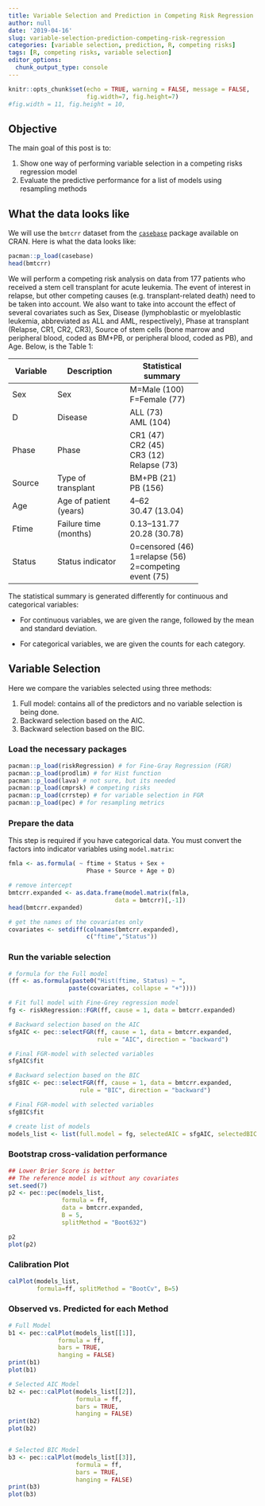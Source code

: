 ```yaml
---
title: Variable Selection and Prediction in Competing Risk Regression
author: null
date: '2019-04-16'
slug: variable-selection-prediction-competing-risk-regression
categories: [variable selection, prediction, R, competing risks]
tags: [R, competing risks, variable selection]
editor_options: 
  chunk_output_type: console
---
```


```r
knitr::opts_chunk$set(echo = TRUE, warning = FALSE, message = FALSE,
                      fig.width=7, fig.height=7)
#fig.width = 11, fig.height = 10, 
```


## Objective

The main goal of this post is to: 

  1. Show one way of performing variable selection in a competing risks regression model  
  2. Evaluate the predictive performance for a list of models using resampling methods  
  

## What the data looks like

We will use the `bmtcrr` dataset from the [`casebase`](https://cran.r-project.org/package=casebase) package available on CRAN. Here is what the data looks like:

```r
pacman::p_load(casebase)
head(bmtcrr)
```


<p>We will perform a competing risk analysis on data from 177 patients who received a stem cell transplant for acute leukemia. The event of interest in relapse, but other competing causes (e.g. transplant-related death) need to be taken into account. We also want to take into account the effect of several covariates such as Sex, Disease (lymphoblastic or myeloblastic leukemia, abbreviated as ALL and AML, respectively), Phase at transplant (Relapse, CR1, CR2, CR3), Source of stem cells (bone marrow and peripheral blood, coded as BM+PB, or peripheral blood, coded as PB), and Age. Below, is the Table 1:</p>
<table style="width:76%;">
<colgroup>
<col width="12%" />
<col width="31%" />
<col width="31%" />
</colgroup>
<thead>
<tr class="header">
<th>Variable</th>
<th>Description</th>
<th>Statistical summary</th>
</tr>
</thead>
<tbody>
<tr class="odd">
<td>Sex</td>
<td>Sex</td>
<td>M=Male (100) <br> F=Female (77)</td>
</tr>
<tr class="even">
<td>D</td>
<td>Disease</td>
<td>ALL (73) <br> AML (104)</td>
</tr>
<tr class="odd">
<td>Phase</td>
<td>Phase</td>
<td>CR1 (47) <br> CR2 (45) <br> CR3 (12) <br> Relapse (73)</td>
</tr>
<tr class="even">
<td>Source</td>
<td>Type of transplant</td>
<td>BM+PB (21) <br> PB (156)</td>
</tr>
<tr class="odd">
<td>Age</td>
<td>Age of patient (years)</td>
<td>4–62 <br> 30.47 (13.04)</td>
</tr>
<tr class="even">
<td>Ftime</td>
<td>Failure time (months)</td>
<td>0.13–131.77 <br> 20.28 (30.78)</td>
</tr>
<tr class="odd">
<td>Status</td>
<td>Status indicator</td>
<td>0=censored (46) <br> 1=relapse (56) <br> 2=competing event (75)</td>
</tr>
</tbody>
</table>

<p>The statistical summary is generated differently for continuous and categorical variables:</p>
<ul>
<li>
<p>For continuous variables, we are given the range, followed by the mean and standard deviation.</p>
</li>
<li>
<p>For categorical variables, we are given the counts for each category.</p>
</li>
</ul>


## Variable Selection

Here we compare the variables selected using three methods:

  1. Full model: contains all of the predictors and no variable selection is being done.  
  2. Backward selection based on the AIC.  
  3. Backward selection based on the BIC.  

### Load the necessary packages

```r
pacman::p_load(riskRegression) # for Fine-Gray Regression (FGR)
pacman::p_load(prodlim) # for Hist function
pacman::p_load(lava) # not sure, but its needed
pacman::p_load(cmprsk) # competing risks
pacman::p_load(crrstep) # for variable selection in FGR
pacman::p_load(pec) # for resampling metrics
```


### Prepare the data

This step is required if you have categorical data. You must convert the factors into indicator variables using `model.matrix`:

```r
fmla <- as.formula( ~ ftime + Status + Sex + 
                      Phase + Source + Age + D)

# remove intercept
bmtcrr.expanded <- as.data.frame(model.matrix(fmla, 
                              data = bmtcrr)[,-1])
head(bmtcrr.expanded)

# get the names of the covariates only
covariates <- setdiff(colnames(bmtcrr.expanded), 
                      c("ftime","Status"))
```


### Run the variable selection 

```r
# formula for the Full model
(ff <- as.formula(paste0("Hist(ftime, Status) ~ ",
                 paste(covariates, collapse = "+"))))

# Fit full model with Fine-Grey regression model
fg <- riskRegression::FGR(ff, cause = 1, data = bmtcrr.expanded)

# Backward selection based on the AIC
sfgAIC <- pec::selectFGR(ff, cause = 1, data = bmtcrr.expanded, 
                         rule = "AIC", direction = "backward")

# Final FGR-model with selected variables
sfgAIC$fit 

# Backward selection based on the BIC
sfgBIC <- pec::selectFGR(ff, cause = 1, data = bmtcrr.expanded, 
                    rule = "BIC", direction = "backward")

# Final FGR-model with selected variables
sfgBIC$fit

# create list of models
models_list <- list(full.model = fg, selectedAIC = sfgAIC, selectedBIC = sfgBIC)
```


### Bootstrap cross-validation performance



```r
## Lower Brier Score is better
## The reference model is without any covariates
set.seed(7)
p2 <- pec::pec(models_list,
               formula = ff,
               data = bmtcrr.expanded,
               B = 5,
               splitMethod = "Boot632")

p2
plot(p2)
```


### Calibration Plot

```r
calPlot(models_list,
        formula=ff, splitMethod = "BootCv", B=5)
```


### Observed vs. Predicted for each Method

```r

# Full Model
b1 <- pec::calPlot(models_list[[1]],
              formula = ff,
              bars = TRUE, 
              hanging = FALSE)
print(b1)
plot(b1)

# Selected AIC Model
b2 <- pec::calPlot(models_list[[2]],
                   formula = ff,
                   bars = TRUE, 
                   hanging = FALSE)
print(b2)
plot(b2)


# Selected BIC Model
b3 <- pec::calPlot(models_list[[3]],
                   formula = ff,
                   bars = TRUE, 
                   hanging = FALSE)
print(b3)
plot(b3)
```

